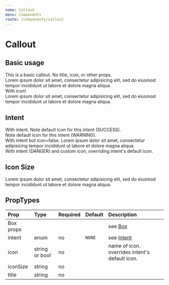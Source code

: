 ```yaml
---
name: Callout
menu: Components
route: /components/callout
---
```




# Callout

## Basic usage

<Playground>
    <Callout>
        This is a basic callout. No title, icon, or other props.
    </Callout>
    <br />
    <Callout title="With title">
        Lorem ipsum dolor sit amet, consectetur adipisicing elit, sed do eiusmod
        tempor incididunt ut labore et dolore magna aliqua.
    </Callout>
    <br />
    <Callout icon="calendar">
        With icon!
    </Callout>
    <br />
    <Callout icon="calendar" title="With icon and title">
        Lorem ipsum dolor sit amet, consectetur adipisicing elit, sed do eiusmod
        tempor incididunt ut labore et dolore magna aliqua.
    </Callout>
</Playground>

## Intent

<Playground>
    <Callout intent={Intent.SUCCESS}>
        With intent. Note default icon for this intent (SUCCESS).
    </Callout>
    <br />
    <Callout title="With intent and title" intent={Intent.WARNING}>
        Note default icon for this intent (WARNING).
    </Callout>
    <br />
    <Callout icon={false} intent={Intent.WARNING}>
        With intent but icon=false. Lorem ipsum dolor sit amet, consectetur adipisicing
        tempor incididunt ut labore et dolore magna aliqua.
    </Callout>
    <br />
    <Callout icon="code" intent={Intent.DANGER}>
        With intent (DANGER) and custom icon, overriding intent's default icon.
    </Callout>
</Playground>


## Icon Size

<Playground>
    <Callout
        title="I am a banana"
        intent={Intent.DANGER}
        icon="crosshair"
        iconSize="8rem"
    >
        Lorem ipsum dolor sit amet, consectetur adipisicing elit, sed do eiusmod
        tempor incididunt ut labore et dolore magna aliqua.
    </Callout>
</Playground>

## PropTypes

| Prop | Type | Required | Default | Description |
|:-----|:-----|:---------|:--------|:------------|
| Box props | | | | see [Box](/components/box) |
| intent | enum | no | `NONE` | see [Intent](/common/intent) |
| icon | string or bool | no | | name of icon. overrides intent's default icon. |
| iconSize | string | no | | |
| title | string | no | | |

